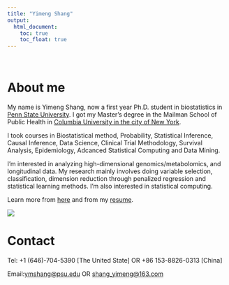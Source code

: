```yaml
---
title: "Yimeng Shang"
output: 
  html_document:
    toc: true
    toc_float: true
---
```


<br/>

# About me
My name is Yimeng Shang, now a first year Ph.D. student in biostatistics in [Penn State University](https://med.psu.edu/biostatistics-phd). I got my Master's degree in the Mailman School of Public Health in [Columbia University in the city of New York](https://www.columbia.edu/). 

I took courses in Biostatistical method, Probability, Statistical Inference, Causal Inference, Data Science, Clinical Trial Methodology, Survival Analysis, Epidemiology, Adcanced Statistical Computing and Data Mining.

I'm interested in analyzing high-dimensional genomics/metabolomics, and longitudinal data. My research mainly involves doing variable selection, classification, dimension reduction through penalized regression and statistical learning methods. I'm also interested in statistical computing.

Learn more from [here](aboutme.html) and from my [resume](curriculum_vitae.pdf).

![](IMG_2433.JPG)

# Contact
Tel: +1 (646)-704-5390 [The United State] OR +86 153-8826-0313 [China]

Email:<ymshang@psu.edu> OR <shang_yimeng@163.com>

